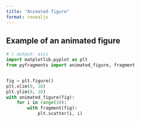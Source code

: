 ```yaml
---
title: "Animated figure"
format: revealjs
---
```


## Example of an animated figure

```python
# | output: asis
import matplotlib.pyplot as plt
from pyfragments import animated_figure, fragment


fig = plt.figure()
plt.xlim(0, 10)
plt.ylim(0, 10)
with animated_figure(fig):
    for i in range(10):
        with fragment(fig):
            plt.scatter(i, i)

```
